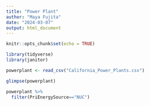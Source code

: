 ```yaml
---
title: "Power Plant"
author: "Maya Fujita"
date: "2024-03-07"
output: html_document
---
```


```r
knitr::opts_chunk$set(echo = TRUE)
```
```r
library(tidyverse)
library(janitor)
```

```r
powerplant <- read_csv("California_Power_Plants.csv")
```

```r
glimpse(powerplant)
```

```r
powerplant %>% 
  filter(PriEnergySource=="NUC")
```

